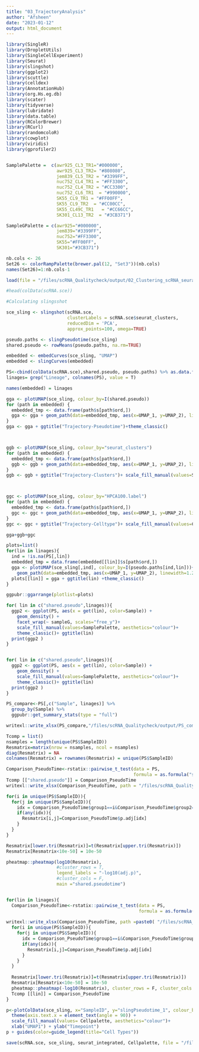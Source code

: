 ```yaml
---
title: "03_TrajectoryAnalysis"
author: "Afsheen"
date: "2023-01-12"
output: html_document
---
```


```r
library(SingleR)
library(DropletUtils)
library(SingleCellExperiment)
library(Seurat)
library(slingshot)
library(ggplot2)
library(scuttle)
library(celldex)
library(AnnotationHub)
library(org.Hs.eg.db)
library(scater)
library(tidyverse)
library(lubridate)
library(data.table)
library(RColorBrewer)
library(RCurl)
library(randomcoloR)
library(cowplot)
library(viridis)
library(gprofiler2)


SamplePalette =  c(awr925_CL3_TR1="#000000",
                   awr925_CL3_TR2= "#808080",
                   jem839_CL5_TR2 = "#3399FF", 
                   nuc752_CL4_TR1 = "#FF3300",
                   nuc752_CL4_TR2 = "#CC3300",
                   nuc752_CL6_TR1  = "#990000",
                   SK55_CL9_TR1 = "#FF00FF",
                   SK55_CL9_TR2  = "#CC00CC",
                   SK55_CL49C_TR1   = "#CC66CC",
                   SK301_CL13_TR2  = "#3CB371")

SampleGPalette = c(awr925="#000000", 
                   jem839="#3399FF", 
                   nuc752="#FF3300", 
                   SK55="#FF00FF", 
                   SK301="#3CB371")

nb.cols <- 26
Set26 <- colorRampPalette(brewer.pal(12, "Set3"))(nb.cols)
names(Set26)=1:nb.cols-1

```

```r
load(file = "/files/scRNA_Qualitycheck/output/02_Clustering_scRNA_seurat_clustered.Rdata")
```



```r

#head(colData(scRNA.sce))

#Calculating slingsshot

sce_sling <- slingshot(scRNA.sce, 
                       clusterLabels = scRNA.sce$seurat_clusters, 
                       reducedDim = 'PCA', 
                       approx_points=100, omega=TRUE)

pseudo.paths <- slingPseudotime(sce_sling)
shared.pseudo <- rowMeans(pseudo.paths, na.rm=TRUE)

embedded <- embedCurves(sce_sling, "UMAP")
embedded <- slingCurves(embedded)

PS<-cbind(colData(scRNA.sce),shared.pseudo, pseudo.paths) %>% as.data.frame()
linages= grep("Lineage", colnames(PS), value = T)

names(embedded) = linages

```


```r

gga <- plotUMAP(sce_sling, colour_by=I(shared.pseudo))
for (path in embedded) {
  embedded_tmp <- data.frame(path$s[path$ord,])
  gga <- gga + geom_path(data=embedded_tmp, aes(x=UMAP_1, y=UMAP_2), linewidth=1.2)
}
gga <- gga + ggtitle("Trajectory-Pseudotime")+theme_classic()



ggb <- plotUMAP(sce_sling, colour_by="seurat_clusters")
for (path in embedded) {
  embedded_tmp <- data.frame(path$s[path$ord,])
  ggb <- ggb + geom_path(data=embedded_tmp, aes(x=UMAP_1, y=UMAP_2), linewidth=1.2)
}
ggb <- ggb + ggtitle("Trajectory-Clusters")+ scale_fill_manual(values=Set26, aesthetics="colour",  name="Clusters") +theme_classic()



ggc <- plotUMAP(sce_sling, colour_by="HPCA100.label")
for (path in embedded) {
  embedded_tmp <- data.frame(path$s[path$ord,])
  ggc <- ggc + geom_path(data=embedded_tmp, aes(x=UMAP_1, y=UMAP_2), linewidth=1.2)
}
ggc <- ggc + ggtitle("Trajectory-Celltype")+ scale_fill_manual(values=Cellpalette, aesthetics="colour",  name="Clusters") +theme_classic()

gga+ggb+ggc

```




```r
plots=list()
for(lin in linages){
  ind = !is.na(PS[,lin])
  embedded_tmp = data.frame(embedded[[lin]]$s[path$ord,])
  gga <- plotUMAP(sce_sling[,ind], colour_by=I(pseudo.paths[ind,lin]))+ 
    geom_path(data=embedded_tmp, aes(x=UMAP_1, y=UMAP_2), linewidth=1.2)
  plots[[lin]] = gga + ggtitle(lin) +theme_classic()
}

ggpubr::ggarrange(plotlist=plots)

```


```r

for( lin in c("shared.pseudo",linages)){
  ggp2 <- ggplot(PS, aes(x = get(lin), color=Sample)) + 
    geom_density() + 
    facet_wrap(~ sampleG, scales="free_y")+
    scale_fill_manual(values=SamplePalette, aesthetics="colour")+
    theme_classic()+ ggtitle(lin)
  print(ggp2 )
}


for( lin in c("shared.pseudo",linages)){
  ggp2 <- ggplot(PS, aes(x = get(lin), color=Sample)) + 
    geom_density() + 
    scale_fill_manual(values=SamplePalette, aesthetics="colour")+
    theme_classic()+ ggtitle(lin)
  print(ggp2 )
}

```



```r

PS_compare<-PS[,c("Sample", linages)] %>%
  group_by(Sample) %>%
  ggpubr::get_summary_stats(type = "full")

writexl::write_xlsx(PS_compare,"/files/scRNA_Qualitycheck/output/PS_comparison.xlsx")

Tcomp = list()
nsamples = length(unique(PS$SampleID))
Resmatrix=matrix(nrow = nsamples, ncol = nsamples)
diag(Resmatrix) = NA
colnames(Resmatrix) = rownames(Resmatrix) = unique(PS$SampleID)

Comparison_PseudoTime<-rstatix::pairwise_t_test(data = PS, 
                                                formula = as.formula("shared.pseudo ~ Sample"))
Tcomp [["shared.pseudo"]] = Comparison_PseudoTime
writexl::write_xlsx(Comparison_PseudoTime, path = "/files/scRNA_Qualitycheck/output/shared.pseudo_comparison.xlsx")

for(i in unique(PS$SampleID)){
  for(j in unique(PS$SampleID)){
    idx = Comparison_PseudoTime$group1==i&Comparison_PseudoTime$group2==j
    if(any(idx)){
      Resmatrix[i,j]=Comparison_PseudoTime$p.adj[idx]
    }
  }
}

Resmatrix[lower.tri(Resmatrix)]=t(Resmatrix[upper.tri(Resmatrix)])
Resmatrix[Resmatrix<10e-50] = 10e-50

pheatmap::pheatmap(log10(Resmatrix), 
                   #cluster_rows = T, 
                   legend_labels = "-log10(adj.p)",
                   #cluster_cols = F, 
                   main ="shared.pseudotime")


for(lin in linages){
  Comparison_PseudoTime<-rstatix::pairwise_t_test(data = PS, 
                                                  formula = as.formula(paste0(lin, "~ Sample")))
  
writexl::write_xlsx(Comparison_PseudoTime, path =paste0( "/files/scRNA_Qualitycheck/output/",lin,"_comparison.xlsx"))
  for(i in unique(PS$SampleID)){
    for(j in unique(PS$SampleID)){
      idx = Comparison_PseudoTime$group1==i&Comparison_PseudoTime$group2==j
      if(any(idx)){
        Resmatrix[i,j]=Comparison_PseudoTime$p.adj[idx]
      }
    }
  }
  
  Resmatrix[lower.tri(Resmatrix)]=t(Resmatrix[upper.tri(Resmatrix)])
  Resmatrix[Resmatrix<10e-50] = 10e-50
  pheatmap::pheatmap(-log10(Resmatrix), cluster_rows = F, cluster_cols = F, main = lin)
  Tcomp [[lin]] = Comparison_PseudoTime
}


```



```r
p<-plotColData(sce_sling, x="SampleID", y="slingPseudotime_1", colour_by="HumanPrimaryCellAtlas.label")+
  theme(axis.text.x = element_text(angle = 90)) +
  scale_fill_manual(values= Cellpalette, aesthetics="colour")+
  xlab("UMAP1") + ylab("Timepoint")
p + guides(color=guide_legend(title="Cell Types"))

```


```r

save(scRNA.sce, sce_sling, seurat_integrated, Cellpalette, file = "/files/scRNA_Qualitycheck/output/03_Trajectory_scRNA_seurat_sling.Rdata")

```

